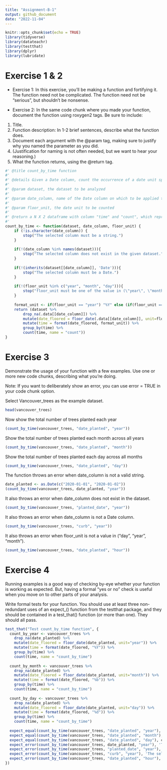```yaml
---
title: "Assignment-B-1"
output: github_document
date: "2022-11-04"
---
```


```r
knitr::opts_chunk$set(echo = TRUE)
library(tidyverse)
library(datateachr)
library(testthat)
library(dplyr)
library(lubridate)
```

# Exercise 1 & 2

- Exercise 1: In this exercise, you’ll be making a function and fortifying it. The function need not be complicated. The function need not be “serious”, but shouldn’t be nonsense.

- Exercise 2: In the same code chunk where you made your function, document the function using roxygen2 tags. Be sure to include:
1. Title.
2. Function description: In 1-2 brief sentences, describe what the function does.
3. Document each argument with the @param tag, making sure to justify why you named the parameter as you did.
4. (Justification for naming is not often needed, but we want to hear your reasoning.)
5. What the function returns, using the @return tag.

```r
#' @title count_by_time function
#' 
#' @details Given a Date column, count the occurrence of a date unit specified by floor_unit. This could be useful when finding the pattern between values and specified time frames.
#' 
#' @param dataset, the dataset to be analyzed
#' 
#' @param date_column, name of the Date column on which to be applied the operation
#' 
#' @param floor_unit, the date unit to be counted
#' 
#' @return a N X 2 dataframe with column "time" and "count", which represents the list of date unit values and the number of their occurrence, respectively.  
#' 
count_by_time <- function(dataset, date_column, floor_unit) {
    if (!is.character(date_column)) {
        stop("The selected column must be a string.")
    }
  
    if(!(date_column %in% names(dataset))){
        stop("The selected column does not exist in the given dataset.")
    }
  
    if(!(inherits(dataset[[date_column]], 'Date'))){
        stop("The selected column must be a Date.")
    }
  
    if(!(floor_unit %in% c("year", "month", "day"))){
        stop("floor_unit must be one of the value in (\"year\", \"month\", \"day\").")
    }
    
    format_unit <- if(floor_unit == "year") "%Y" else (if(floor_unit == "month") "%b" else "%d") 
    return (dataset %>%
        drop_na(.data[[date_column]]) %>%
        mutate(date_floored = floor_date(.data[[date_column]], unit=floor_unit)) %>%
        mutate(time = format(date_floored, format_unit)) %>%
        group_by(time) %>%
        count(time, name = "count"))
}
```

# Exercise 3
Demonstrate the usage of your function with a few examples. Use one or more new code chunks, describing what you’re doing.

Note: If you want to deliberately show an error, you can use error = TRUE in your code chunk option.

Select Vancouver_trees as the example dataset.
```r
head(vancouver_trees)
```

Now show the total number of trees planted each year
```r
(count_by_time(vancouver_trees, "date_planted", "year"))
```

Show the total number of trees planted each month across all years
```r
(count_by_time(vancouver_trees, "date_planted", "month"))
```

Show the total number of trees planted each day across all months
```r
(count_by_time(vancouver_trees, "date_planted", "day"))
```

The function throws an error when date_column is not a valid string.
```r
date_planted <- as.Date(c("2020-01-01", "2020-01-02"))
(count_by_time(vancouver_trees, date_planted, "year"))
```

It also throws an error when date_column does not exist in the dataset.
```r
(count_by_time(vancouver_trees, "planted_date", "year"))
```

It also throws an error when date_column is not a Date column.
```r
(count_by_time(vancouver_trees, "curb", "year"))
```

It also throws an error when floor_unit is not a value in ("day", "year", "month").
```r
(count_by_time(vancouver_trees, "date_planted", "hour"))
```

# Exercise 4

Running examples is a good way of checking by-eye whether your function is working as expected. But, having a formal “yes or no” check is useful when you move on to other parts of your analysis.

Write formal tests for your function. You should use at least three non-redundant uses of an expect_() function from the testthat package, and they should be contained in a test_that() function (or more than one). They should all pass.

```r
test_that("Test count_by_time function", {
  count_by_year <- vancouver_trees %>%
    drop_na(date_planted) %>%
    mutate(date_floored = floor_date(date_planted, unit="year")) %>%
    mutate(time = format(date_floored, "%Y")) %>%
    group_by(time) %>%
    count(time, name = "count_by_time")
  
  count_by_month <- vancouver_trees %>%
    drop_na(date_planted) %>%
    mutate(date_floored = floor_date(date_planted, unit="month")) %>%
    mutate(time = format(date_floored, "%b")) %>%
    group_by(time) %>%
    count(time, name = "count_by_time")
  
  count_by_day <- vancouver_trees %>%
    drop_na(date_planted) %>%
    mutate(date_floored = floor_date(date_planted, unit="day")) %>%
    mutate(time = format(date_floored, "%d")) %>%
    group_by(time) %>%
    count(time, name = "count_by_time")
  
  expect_equal(count_by_time(vancouver_trees, "date_planted", "year"), count_by_year)
  expect_equal(count_by_time(vancouver_trees, "date_planted", "month"), count_by_month)
  expect_equal(count_by_time(vancouver_trees, "date_planted", "day"), count_by_day)
  expect_error(count_by_time(vancouver_trees, date_planted, "year"), 'The selected column must be a string.')
  expect_error(count_by_time(vancouver_trees, "planted_date", "year"), 'The selected column does not exist in the given dataset.')
  expect_error(count_by_time(vancouver_trees, "curb", "year"), 'The selected column must be a Date.')
  expect_error(count_by_time(vancouver_trees, "date_planted", "hour"), 'floor_unit must be one of the value in (\"year\", \"month\", \"day\").')
})
```
